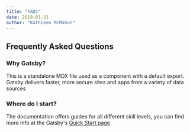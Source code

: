 ```yaml
---
title: "FAQs"
date: 2019-01-31
author: "Kathleen McMahon"
---
```


## Frequently Asked Questions

### Why Gatsby?

This is a standalone MDX file used as a component with a default export. Gatsby delivers faster, more secure sites and apps from a variety of data
sources

### Where do I start?

The documentation offers guides for all different skill levels, you can
find more info at the Gatsby's [Quick Start page](https://www.gatsbyjs.org/docs/quick-start)

<!-- This default export overrides the default layout set in the
gasby-config.js file ensuring that the FAQ component isn't wrapped
by other elements -->

